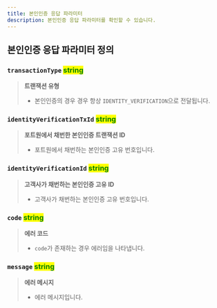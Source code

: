 ```yaml
---
title: 본인인증 응답 파라미터
description: 본인인증 응답 파라미터를 확인할 수 있습니다.
---
```


## 본인인증 응답 파라미터 정의

### **`transactionType`** <mark style="color:green;">**string**</mark>

> **트랜잭션 유형**
>
> - 본인인증의 경우 경우 항상 `IDENTITY_VERIFICATION`으로 전달됩니다.

### **`identityVerificationTxId`** <mark style="color:green;">**string**</mark>

> **포트원에서 채번한 본인인증 트랜잭션 ID**
>
> - 포트원에서 채번하는 본인인증 고유 번호입니다.

### **`identityVerificationId`** <mark style="color:green;">**string**</mark>

> **고객사가 채번하는 본인인증 고유 ID**
>
> - 고객사가 채번하는 본인인증 고유 번호입니다.

### **`code`** <mark style="color:green;">**string**</mark>

> **에러 코드**
>
> - `code`가 존재하는 경우 에러임을 나타냅니다.

### **`message`** <mark style="color:green;">**string**</mark>

> **에러 메시지**
>
> - 에러 메시지입니다.
